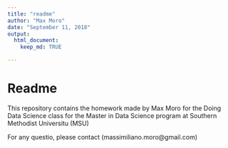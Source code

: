 ```yaml
---
title: "readme"
author: "Max Moro"
date: "September 11, 2018"
output: 
  html_document:
    keep_md: TRUE

---
```


# Readme

This repository contains the homework made by Max Moro for the Doing Data Science class for the  Master in Data Science program at Southern Methodist Universitu (MSU)

For any questio, please contact (massimiliano.moro@gmail.com)